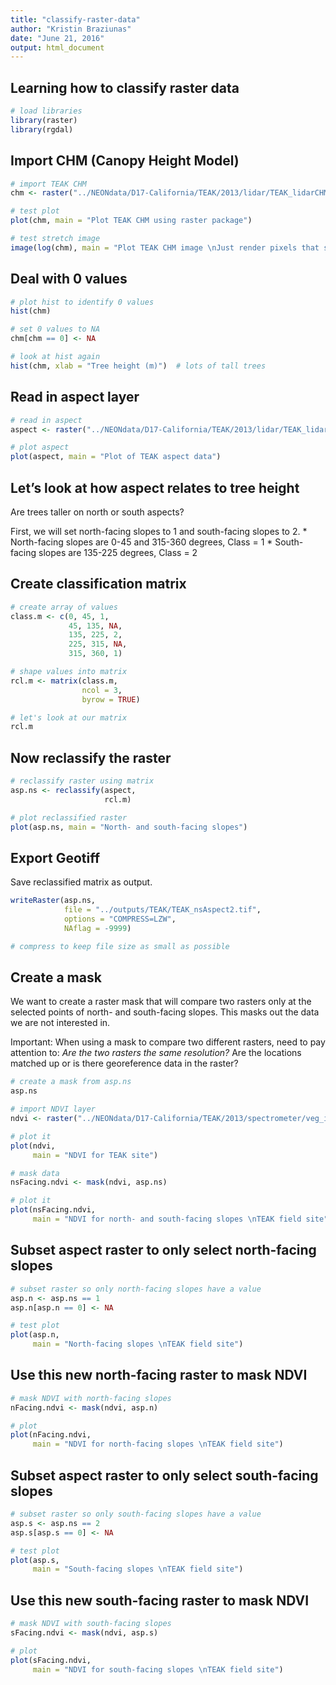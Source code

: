```yaml
---
title: "classify-raster-data"
author: "Kristin Braziunas"
date: "June 21, 2016"
output: html_document
---
```


## Learning how to classify raster data

```r

# load libraries
library(raster)
library(rgdal)

```

## Import CHM (Canopy Height Model)

```r

# import TEAK CHM
chm <- raster("../NEONdata/D17-California/TEAK/2013/lidar/TEAK_lidarCHM.tif")

# test plot
plot(chm, main = "Plot TEAK CHM using raster package")

# test stretch image
image(log(chm), main = "Plot TEAK CHM image \nJust render pixels that stretch to fill the space")

```

## Deal with 0 values

```r

# plot hist to identify 0 values
hist(chm)

# set 0 values to NA
chm[chm == 0] <- NA

# look at hist again
hist(chm, xlab = "Tree height (m)")  # lots of tall trees

```

## Read in aspect layer

```r

# read in aspect
aspect <- raster("../NEONdata/D17-California/TEAK/2013/lidar/TEAK_lidarAspect.tif")

# plot aspect
plot(aspect, main = "Plot of TEAK aspect data")

```

## Let's look at how aspect relates to tree height

Are trees taller on north or south aspects?

First, we will set north-facing slopes to 1 and south-facing slopes to 2.
* North-facing slopes are 0-45 and 315-360 degrees, Class = 1
* South-facing slopes are 135-225 degrees, Class = 2

## Create classification matrix

```r

# create array of values
class.m <- c(0, 45, 1,
             45, 135, NA,
             135, 225, 2,
             225, 315, NA,
             315, 360, 1)

# shape values into matrix
rcl.m <- matrix(class.m,
                ncol = 3,
                byrow = TRUE)

# let's look at our matrix
rcl.m

```

## Now reclassify the raster

```r

# reclassify raster using matrix
asp.ns <- reclassify(aspect,
                     rcl.m)

# plot reclassified raster
plot(asp.ns, main = "North- and south-facing slopes")

```

## Export Geotiff

Save reclassified matrix as output.

```r

writeRaster(asp.ns,
            file = "../outputs/TEAK/TEAK_nsAspect2.tif",
            options = "COMPRESS=LZW", 
            NAflag = -9999)

# compress to keep file size as small as possible

```

## Create a mask

We want to create a raster mask that will compare two rasters only at the selected points of north- and south-facing slopes. This masks out the data we are not interested in.

Important: When using a mask to compare two different rasters, need to pay attention to:
*Are the two rasters the same resolution?
*Are the locations matched up or is there georeference data in the raster?

```r

# create a mask from asp.ns
asp.ns

# import NDVI layer
ndvi <- raster("../NEONdata/D17-California/TEAK/2013/spectrometer/veg_index/TEAK_NDVI.tif")

# plot it
plot(ndvi,
     main = "NDVI for TEAK site")

# mask data
nsFacing.ndvi <- mask(ndvi, asp.ns)

# plot it
plot(nsFacing.ndvi, 
     main = "NDVI for north- and south-facing slopes \nTEAK field site")

```

## Subset aspect raster to only select north-facing slopes

```r

# subset raster so only north-facing slopes have a value
asp.n <- asp.ns == 1
asp.n[asp.n == 0] <- NA

# test plot
plot(asp.n,
     main = "North-facing slopes \nTEAK field site")

```

## Use this new north-facing raster to mask NDVI

```r

# mask NDVI with north-facing slopes
nFacing.ndvi <- mask(ndvi, asp.n)

# plot
plot(nFacing.ndvi,
     main = "NDVI for north-facing slopes \nTEAK field site")

```

## Subset aspect raster to only select south-facing slopes

```r

# subset raster so only south-facing slopes have a value
asp.s <- asp.ns == 2
asp.s[asp.s == 0] <- NA

# test plot
plot(asp.s,
     main = "South-facing slopes \nTEAK field site")

```

## Use this new south-facing raster to mask NDVI

```r

# mask NDVI with south-facing slopes
sFacing.ndvi <- mask(ndvi, asp.s)

# plot
plot(sFacing.ndvi,
     main = "NDVI for south-facing slopes \nTEAK field site")

```